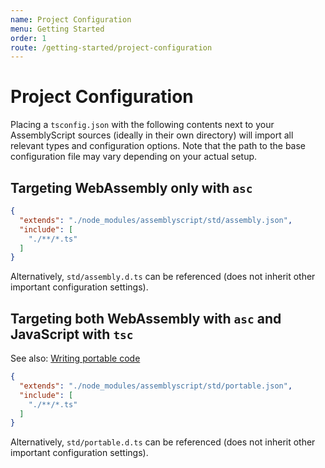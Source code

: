 ```yaml
---
name: Project Configuration
menu: Getting Started
order: 1
route: /getting-started/project-configuration
---
```


# Project Configuration

Placing a `tsconfig.json` with the following contents next to your AssemblyScript sources (ideally in their own directory) will import all relevant types and configuration options. Note that the path to the base configuration file may vary depending on your actual setup.

Targeting WebAssembly only with `asc`
-------------------------------------

```json
{
  "extends": "./node_modules/assemblyscript/std/assembly.json",
  "include": [
    "./**/*.ts"
  ]
}
```

Alternatively, `std/assembly.d.ts` can be referenced (does not inherit other important configuration settings).

Targeting both WebAssembly with `asc` and JavaScript with `tsc`
---------------------------------------------------------------

See also: [Writing portable code](./Writing-portable-code)

```json
{
  "extends": "./node_modules/assemblyscript/std/portable.json",
  "include": [
    "./**/*.ts"
  ]
}
```

Alternatively, `std/portable.d.ts` can be referenced (does not inherit other important configuration settings).
